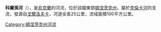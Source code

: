 '''科爾孫河'''（{{lang-uk|Корсунь}}），是[[烏克蘭|烏克蘭]]的河流，位於該國東部[[頓涅茨克州|頓涅茨克州]]，屬於[[克倫卡河|克倫卡河]]的支流，發源自[[戈爾洛夫卡|戈爾洛夫卡]]，河道全長25公里，流域面積100平方公里。

{{DEFAULTSORT:}}
[[Category:頓涅茨克州河流|Category:頓涅茨克州河流]]


{{Ukraine-river-stub}}